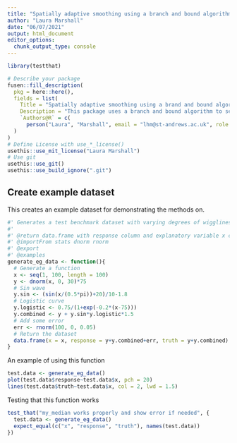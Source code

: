 ```yaml
---
title: "Spatially adaptive smoothing using a branch and bound algorithm"
author: "Laura Marshall"
date: "06/07/2021"
output: html_document
editor_options: 
  chunk_output_type: console
---
```


```r
library(testthat)
```

```r
# Describe your package
fusen::fill_description(
  pkg = here::here(),
  fields = list(
    Title = "Spatially adaptive smoothing using a brand and bound algorithm",
    Description = "This package uses a branch and bound algorithm to select specific knot locations in order to perform spatially adaptive smoothing. More knot locations in specific areas will allow for more flexibilty where required.",
    `Authors@R` = c(
      person("Laura", "Marshall", email = "lhm@st-andrews.ac.uk", role = c("aut", "cre")))
  )
)
# Define License with use_*_license()
usethis::use_mit_license("Laura Marshall")
# Use git
usethis::use_git()
usethis::use_build_ignore(".git")
```

## Create example dataset

This creates an example dataset for demonstrating the methods on.

```r
#' Generates a test benchmark dataset with varying degrees of wiggliness
#' 
#' @return data.frame with response column and explanatory variable x column with . It also contains a column truth which is the underlying function without added error. 
#' @importFrom stats dnorm rnorm
#' @export
#' @examples
generate_eg_data <- function(){
  # Generate a function
  x <- seq(1, 100, length = 100)
  y <- dnorm(x, 0, 30)*75
  # Sin wave
  y.sin <- (sin(x/(0.5*pi))+20)/10-1.8
  # Logistic curve
  y.logistic <- 0.75/(1+exp(-0.2*(x-75)))
  y.combined <- y + y.sin*y.logistic*1.5
  # Add some error
  err <- rnorm(100, 0, 0.05)
  # Return the dataset
  data.frame(x = x, response = y+y.combined+err, truth = y+y.combined)
}

```

An example of using this function

```r
test.data <- generate_eg_data()
plot(test.data$response~test.data$x, pch = 20)
lines(test.data$truth~test.data$x, col = 2, lwd = 1.5)
```

Testing that this function works

```r
test_that("my_median works properly and show error if needed", {
  test.data <- generate_eg_data()
  expect_equal(c("x", "response", "truth"), names(test.data))
})
```
